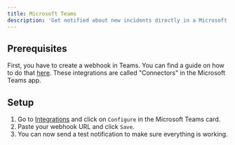 ```yaml
---
title: Microsoft Teams
description: 'Get notified about new incidents directly in a Microsoft Teams channel.'
---
```


## Prerequisites

First, you have to create a webhook in Teams. You can find a guide on how to do that [here](https://learn.microsoft.com/en-gb/microsoftteams/platform/webhooks-and-connectors/how-to/add-incoming-webhook?tabs=newteams,dotnet#create-an-incoming-webhook). These integrations are called "Connectors" in the Microsoft Teams app.

## Setup

1. Go to [Integrations](https://app.spectate.net/integrations) and click on `Configure` in the Microsoft Teams card.
2. Paste your webhook URL and click `Save`.
3. You can now send a test notification to make sure everything is working.


